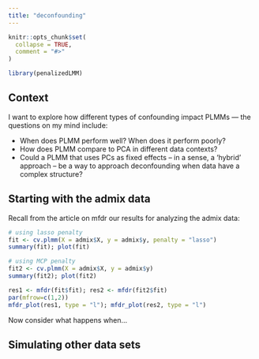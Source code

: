 ```yaml
---
title: "deconfounding"
---
```


```r
knitr::opts_chunk$set(
  collapse = TRUE,
  comment = "#>"
)
```

```r
library(penalizedLMM)
```


## Context 

I want to explore how different types of confounding impact PLMMs --- the questions on my mind include: 

  * When does PLMM perform well? When does it perform poorly? 
  * How does PLMM compare to PCA in different data contexts? 
  * Could a PLMM that uses PCs as fixed effects -- in a sense, a 'hybrid' approach -- be a way to approach deconfounding when data have a complex structure? 
  
## Starting with the admix data 

Recall from the article on mfdr our results for analyzing the admix data: 

```r
# using lasso penalty 
fit <- cv.plmm(X = admix$X, y = admix$y, penalty = "lasso") 
summary(fit); plot(fit)

# using MCP penalty 
fit2 <- cv.plmm(X = admix$X, y = admix$y)
summary(fit2); plot(fit2)

res1 <- mfdr(fit$fit); res2 <- mfdr(fit2$fit)
par(mfrow=c(1,2))
mfdr_plot(res1, type = "l"); mfdr_plot(res2, type = "l")
```


Now consider what happens when... 


## Simulating other data sets 




